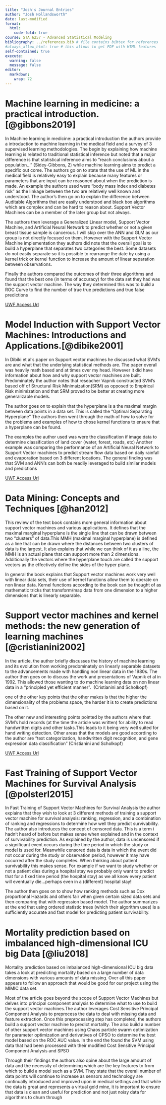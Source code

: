 ```yaml
---
title: "Josh's Journal Entries"
author: "Josh Hollandsworth"
date: last-modified
format:
  html:
    code-fold: true
course: STA 6257 - Advanced Statistical Modeling
bibliography: ../references.bib # file contains bibtex for references
#always_allow_html: true # this allows to get PDF with HTML features
self-contained: true
execute: 
  warning: false
  message: false
editor: 
  markdown: 
    wrap: 72
---
```


# Machine learning in medicine: a practical introduction. [@gibbons2019]
In Machine learning in medicine: a practical introduction the authors provide a introduction to machine learning in the medical field and a survey of 3 supervised learning methodologies. The begin by explaining how machine learning is related to traditional statistical inference but noted that a major difference is that statistical inference aims to "reach conclusions about a population..." (Sidey-Gibbons, 2) while machine learning aims to predict a specific out come. The authors go on to state that the use of ML in the medical field is relatively easy to explain because many features or parameters that are input can be reasoned about when the prediction is made. An example the authors used were "body mass index and diabetes risk" as the linkage between the two are relatively well known and understood. The author's then go on to explain the difference between Auditable Algorithms that are easily understood and black box algorithms which are complex and can be hard to reason about. Support Vector Machines can be a member of the later group but not always. 

The authors then leverage a Generalized Linear model, Support Vector Machine, and Artificial Neural Network to predict whether or not a given breast tissue sample is cancerous. I will skip over the ANN and GLM as our group is not directly focused on them. However with the Support Vector Machine implementation they authors did note that the overall goal is to build a hyperplane that separates two categories the best. Some datasets do not easily separate so it is possible to rearrange the date by using a kernel trick or kernel function to increase the amount of linear separation between observations. 

Finally the authors compared the outcomes of their three algorithms and found that the best one (in terms of accuracy) for the data set they had was the support vector machine. The way they determined this was to build a ROC Curve to find the number of true true predictions and true false predictions

[UWF Access Url](https://login.ezproxy.lib.uwf.edu/login?url=https://www.proquest.com/scholarly-journals/machine-learning-medicine-practical-introduction/docview/2193650518/se-2?accountid=14787)

# Model Induction with Support Vector Machines: Introductions and Applications.[@dibike2001]

In Dibiki et al's paper on Support vector machines he discussed what SVM's are and what that the underlying statistical methods are. The paper overall was heavily math based and at times over my head. However it did have information about how and why support vector machines are built. Predominately the author notes that reseacher Vapnik constructed SVM's based off of Structural Risk Minimaization(SRM) as opposed to Empirical Risk minimization and that SRM proved to be better at creating more generalizable models.

The author goes on to explain that the hyperplane is a the maximal margin between data points in a data set. This is called the "Optimal Separating Hyperplane" The authors then went through the math of how to solve for the problems and examples of how to chose kernel functions to ensure that a hyperplane can be found. 

The examples the author used was were the classification if image data to determine classification of land cover (water, forest, roads, etc) Another example was comparing the performance of an Artificial Neural Network to Support Vector machines to predict stream flow data based on daily rainfall and evaporation based on 3 different locations. The general finding was that SVM and ANN's can both be readily leveraged to build similar models and predictions

[UWF Access Url](https://login.ezproxy.lib.uwf.edu/login?url=https://search.ebscohost.com/login.aspx?direct=true&db=a9h&AN=4740022&site=ehost-live)

# Data Mining: Concepts and Techniques [@han2012]
This review of the text book contains more general information about support vector machines and various applications. It defines that the maximal marginal hyperplane is the single line that can be drawn between two "clusters" of data.This MMH (maximal marginal hyperplane) is defined as a line that can be drawn where the distances between two clusters of data is the largest. It also explains that while we can think of it as a line, the MMH is an actual plane that can support more than 2 dimensions. Additionally the vectors where the hyperplane touch are called the support vectors as the effectively define the sides of the hyper plane.

In general the book explains that Support vector machines work very well with linear data sets, their use of kernel functions allow them to operate on non linear data. Kernel functions according to the book can be thought of as mathematic tricks that transform/map data from one dimension to a higher dimensions that is linearly separable. 

# Support vector machines and kernel methods: the new generation of learning machines [@cristianini2002]

In the article, the author briefly discusses the history of machine learning and its evolution from working predominately on linearly separable datasets to the advancements made with handling non linear data in the 1980s. The author then goes on to discuss the work and presentations of Vapnik et al in 1992. This allowed those wanting to do machine learning data on non linear data in a "principled yet efficient manner".  (Cristianini and Scholkopf)

one of the other key points that the other makes is that the higher the dimensionality of the problems space, the harder it is to create predictions based on it.

The other new and interesting points pointed by the authors where that SVM's hold records (at the time the article was written) for ability to read handwritten digits and other tasks.This leads to it being very well suited for hand writing detection. Other areas that the models are good according to the author are "text categorization, handwritten digit recognition, and gene expression data classification"  (Cristianini and Scholkopf)

[UWF Access Url]( https://link-gale-com.ezproxy.lib.uwf.edu/apps/doc/A92806024/EAIM?u=pens49866&sid=bookmark-EAIM&xid=d7a7aa96)

# Fast Training of Support Vector Machines for Survival Analysis [@polsterl2015]
In Fast Training of Support Vector Machines for Survival Analysis the author explains that they wish to look at 3 different methods of training a support vector machine for survival analysis: ranking, regression, and a combination of ranking and regressions to determine how well they predict survivability. The author also introduces the concept of censored data. This is a term i hadn't heard of before but makes sense when explained and in the context of survivability prediction. As explained by the author, data is uncensored if a significant event occurs during the time period in which the study or model is used for.  Meanwhile censored data is data in which the event did not occur during the study or observation period, however it may have occurred after the study completes. When thinking about patient survivability this makes sense. For example if we want to study whether or not a patient dies during a hospital stay we probably only want to predict that for a fixed time period (the hospital stay) as we all know every patient will eventually die...perhaps even in a (different) hospital stay! 

The author then goes on to show how ranking methods such as Cox proportional Hazards and others fair when given certain sized data sets and then comparing that with regression based model. The author summarizes at the end that using ordered statistic trees (which their algorithm uses) is a sufficiently accurate and fast model for predicting patient survivability.

# Mortality prediction based on imbalanced high-dimensional ICU big Data [@liu2018]

Mortality prediction based on imbalanced high-dimensional ICU big data takes a look at predicting mortality based on a large number of data dimensions with various amounts of data missing. Over all this paper appears to follow an approach that would be good for our project using the MIMIC data set.

Most of the article goes beyond the scope of Support Vector Machines but delves into principal component analysis to determine what to use to build the support vector machines.The author leverages Cost Sensitive Principal Component Analysis to preprocess the data to deal with missing data and feature extraction. Once this preprocessing step has completed, the authors build a support vector machine to predict mortality. The also build a number of other support vector machines using Chaos particle swarm optimization for parameter optimization and derivatives of CPSO to determine the best model based on the ROC AUC value. In the end the found the SVM using data that had been processed with their modified Cost Sensitive Principal Component Analysis  and SPSO 

Through their findings the authors also opine about the large amount of data and the necessity of determining which are the key features to from which to build a model such as a SVM. They state that the overall number of data points will continue to increase as sensors and technology are continually introduced and improved upon in medical settings and that while the data is great and represents a virtual gold mine, it is important to ensure that data is clean and useful for prediction and not just noisy data for algorithms to churn through